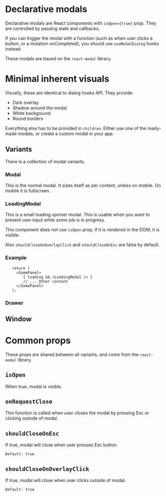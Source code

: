 
<Meta title="modal/Declarative modals" />

# Declarative modals

Declarative modals are React components with `isOpen={true}` prop.
They are controlled by passing state and callbacks.

If you can trigger the modal with a function (such as when user clicks a button, or a mutation onCompleted),
you should use `useModalDialog` hooks instead.

These modals are based on the `react-modal` library.

# Minimal inherent visuals

Visually, these are identical to dialog hooks API.
They provide:

- Dark overlay
- Shadow around the modal
- White background
- Round borders

Everything else has to be provided in `children`.
Either use one of the ready-made modals, or create a custom modal in your app.

## Variants

There is a collection of modal variants.

### Modal

This is the normal modal.
It sizes itself as per content, unless on mobile. On mobile it is fullscreen.

<Canvas of={ModalStories.Standard} />

### LoadingModal

This is a small loading spinner modal.
This is usable when you want to prevent user input while some job is in progress.

This component does not use `isOpen` prop, if it is rendered in the DOM, it is visible.

Also `shouldCloseOnOverlayClick` and `shouldCloseOnEsc` are false by default.

### Example

```tsx
   return (
     <SomePanel>
        { loading && <LoadingModal /> }
        // ... Other content
     </SomePanel>
   );
```

<Canvas of={LoadingModalStories.Standard} />

### Drawer

<Canvas of={DrawerStories.Standard} />

## Window

<Canvas of={WindowStories.DraggableWindow} />

# Common props

These props are shared between all variants, and come from the `react-modal` library.

## `isOpen`

When true, modal is visible.

## `onRequestClose`

This function is called when user closes the modal by pressing Esc or clicking outside of modal.

## `shouldCloseOnEsc`

If true, modal will close when user presses Esc button.

`Default: true`

## `shouldCloseOnOverlayClick`

If true, modal will close when user clicks outside of modal.

`Default: true`
